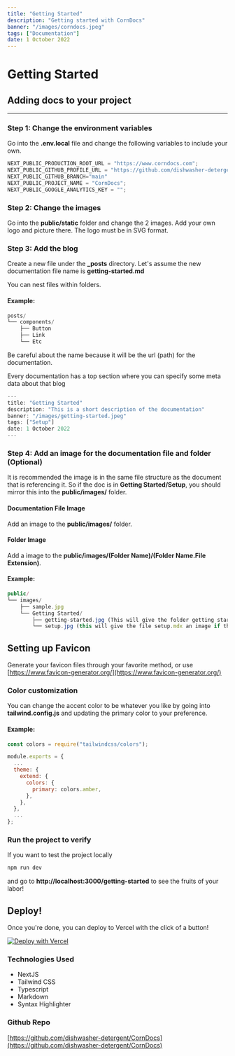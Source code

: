 ```yaml
---
title: "Getting Started"
description: "Getting started with CornDocs"
banner: "/images/corndocs.jpeg"
tags: ["Documentation"]
date: 1 October 2022
---
```


# Getting Started

## Adding docs to your project

---

### Step 1: Change the environment variables

Go into the **.env.local** file and change the following variables to include your own.

```js
NEXT_PUBLIC_PRODUCTION_ROOT_URL = "https://www.corndocs.com";
NEXT_PUBLIC_GITHUB_PROFILE_URL = "https://github.com/dishwasher-detergent/CornDocs";
NEXT_PUBLIC_GITHUB_BRANCH="main"
NEXT_PUBLIC_PROJECT_NAME = "CornDocs";
NEXT_PUBLIC_GOOGLE_ANALYTICS_KEY = "";
```

### Step 2: Change the images

Go into the **public/static** folder and change the 2 images. Add your own logo and picture there. The logo must be in SVG format.

### Step 3: Add the blog

Create a new file under the **\_posts** directory. Let's assume the new documentation file name is **getting-started.md**

You can nest files within folders.

#### Example:

```js
posts/
└── components/
    ├── Button
    ├── Link
    └── Etc
```

Be careful about the name because it will be the url (path) for the documentation.

Every documentation has a top section where you can specify some meta data about that blog

```js
---
title: "Getting Started"
description: "This is a short description of the documentation"
banner: "/images/getting-started.jpeg"
tags: ["Setup"]
date: 1 October 2022
---
```

### Step 4: Add an image for the documentation file and folder (Optional)

It is recommended the image is in the same file structure as the document that is referencing it.
So if the doc is in **Getting Started/Setup**, you should mirror this into the **public/images/** folder.

#### Documentation File Image

Add an image to the **public/images/** folder.

#### Folder Image

Add a image to the **public/images/(Folder Name)/(Folder Name.File Extension)**.

#### Example:

```js
public/
└── images/
    ├── sample.jpg
    └── Getting Started/
        ├── getting-started.jpg (This will give the folder getting started an image)
        └── setup.jpg (this will give the file setup.mdx an image if that was assigned in the frontmatter.)
```

## Setting up Favicon

Generate your favicon files through your favorite method, or use [https://www.favicon-generator.org/](https://www.favicon-generator.org/)

### Color customization

You can change the accent color to be whatever you like by going into **tailwind.config.js** and updating the primary color to your preference.

#### Example:

```js
const colors = require("tailwindcss/colors");

module.exports = {
  ...
  theme: {
    extend: {
      colors: {
        primary: colors.amber,
      },
    },
  },
  ...
};
```

### Run the project to verify

If you want to test the project locally

```sh
npm run dev
```

and go to **http://localhost:3000/getting-started** to see the fruits of your labor!

## Deploy!

Once you're done, you can deploy to Vercel with the click of a button!


[![Deploy with Vercel](https://vercel.com/button)](https://vercel.com/new/clone?repository-url=https%3A%2F%2Fgithub.com%2Fdishwasher-detergent%2FCornDocs&env=NEXT_PUBLIC_PRODUCTION_ROOT_URL,NEXT_PUBLIC_GITHUB_PROFILE_URL,NEXT_PUBLIC_GITHUB_BRANCH,NEXT_PUBLIC_PROJECT_NAME,NEXT_PUBLIC_GOOGLE_ANALYTICS_KEY&envDescription=Getting%20up%20and%20running&envLink=www.corndocs.com%2FDocs%2Fgetting-started)

### Technologies Used

- NextJS
- Tailwind CSS
- Typescript
- Markdown
- Syntax Highlighter

### Github Repo

[https://github.com/dishwasher-detergent/CornDocs](https://github.com/dishwasher-detergent/CornDocs)
